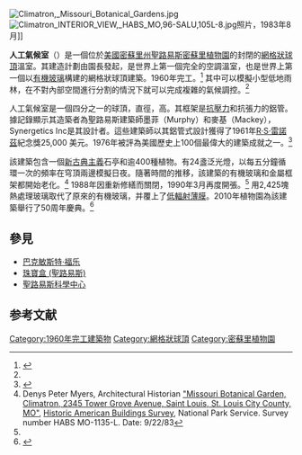 [[Image:Climatron,_Missouri_Botanical_Gardens.jpg|thumb]]
[[File:Climatron_INTERIOR_VIEW,_HABS_MO,96-SALU,105L-8.jpg|thumb]]照片，1983年8月]]

'''人工氣候室'''（{{lang-en|'''Climatron'''}}）是一個位於[[美國|美國]][[密蘇里州|密蘇里州]][[聖路易斯_(密蘇里州)|聖路易斯]][[密蘇里植物園|密蘇里植物園]]的封閉的[[網格狀球頂|網格狀球頂]]溫室。其建造計劃由園長{{link-en|弗里茨·沃爾莫特·溫特|Frits Warmolt Went}}發起，是世界上第一個完全的空調溫室，也是世界上第一個以[[有機玻璃|有機玻璃]]構建的網格狀球頂建築。1960年完工。<ref>{{cite web|url=http://www.trianglemodernisthouses.com/domes.htm|title=Dome Houses|work=Triangle Modernist Houses|accessdate=2011-08-17|archive-url=https://web.archive.org/web/20111002052048/http://www.trianglemodernisthouses.com/domes.htm|archive-date=2011-10-02|dead-url=yes}}</ref> 其中可以模擬小型低地雨林，在不對內部空間進行分割的情況下就可以完成複雜的氣候調控。<ref name=habs />

人工氣候室是一個四分之一的球頂，直徑{{convert|175|ft|m}}，高{{convert|70|ft|m}}。其框架是[[抗壓力|抗壓力]]和抗張力的鋁管。據記錄顯示其造築者為聖路易斯建築師墨菲（Murphy）和麥基（Mackey），Synergetics Inc是其設計者。這些建築師以其鋁管式設計獲得了1961年[[雷諾茲金屬|R·S·雷諾茲]]紀念獎25,000 美元。1976年被評為美國歷史上100個最偉大的建築成就之一。<ref name="MBG">{{cite web|title=Climatron Conservatory: History and Architecture|url=http://www.mobot.org/hort/gardens/CLhistarchit.shtml|publisher=Missouri Botanical Garden|accessdate=June 2010|archive-date=2018-09-30|archive-url=https://web.archive.org/web/20180930060705/http://www.mobot.org/hort/gardens/CLhistarchit.shtml|dead-url=no}}</ref>

該建築包含一個[[新古典主義建築|新古典主義]]石亭和逾400種植物。有24盞泛光燈，以每五分鐘循環一次的頻率在穹頂兩邊模擬日夜。隨著時間的推移，該建築的有機玻璃和金屬框架都開始老化。<ref name=habs>Denys Peter Myers, Architectural Historian [http://hdl.loc.gov/loc.pnp/hhh.mo0413 "Missouri Botanical Garden, Climatron, 2345 Tower Grove Avenue, Saint Louis, St. Louis City County, MO"], [[Historic_American_Buildings_Survey|Historic American Buildings Survey]], National Park Service. Survey number HABS MO-1135-L. Date: 9/22/83</ref> 1988年因重新修繕而關閉，1990年3月再度開張。<ref name="MBG" /> 用2,425塊熱處理玻璃取代了原來的有機玻璃，并覆上了[[低輻射薄膜|低輻射薄膜]]。2010年植物園為該建築舉行了50周年慶典。<ref>{{cite web|last=Moon|first=Jill|title=Botanical Garden's Climatron turns 50|url=http://www.thetelegraph.com/articles/botanical-38218-climatron-garden.html|work=The Telegraph (Illinois)|accessdate=June 2010|date=March 29, 2010|deadurl=yes|archiveurl=https://web.archive.org/web/20110723071953/http://www.thetelegraph.com/articles/botanical-38218-climatron-garden.html|archivedate=2011年7月23日}}</ref>

==參見==
* [[巴克敏斯特·福乐|巴克敏斯特·福乐]]
* [[珠寶盒_(聖路易斯)|珠寶盒 (聖路易斯)]]
* [[聖路易斯科學中心|聖路易斯科學中心]]

==参考文献==
{{reflist}}

{{coord|38.6141|-90.2589|type:landmark_region:US-MO|format=dms|display=title}}

[[Category:1960年完工建築物|Category:1960年完工建築物]]
[[Category:網格狀球頂|Category:網格狀球頂]]
[[Category:密蘇里植物園|Category:密蘇里植物園]]